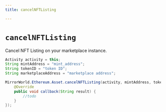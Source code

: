 ```yaml
---
title: cancelNFTListing

---
```


# `cancelNFTListing`

Cancel NFT Listing on your marketplace instance.

```java
Activity activity = this;
String mintAddress = "mint_address";
String tokenID = "token ID";
String marketplaceAddress = "marketplace address";

MirrorWorld.Ethereum.Asset.cancelNFTListing(activity, mintAddress, tokenID, marketplaceAddress, new MirrorCallback() {
    @Override
    public void callback(String result) {
        //todo
    }
});
```
